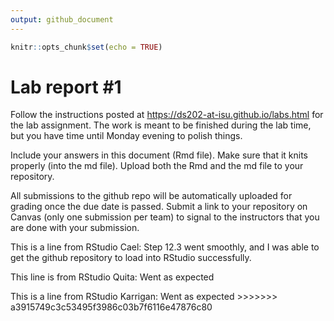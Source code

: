 ```yaml
---
output: github_document
---
```


<!-- README.md is generated from README.Rmd. Please edit the README.Rmd file -->

```r
knitr::opts_chunk$set(echo = TRUE)
```

# Lab report #1

Follow the instructions posted at <https://ds202-at-isu.github.io/labs.html> for the lab assignment. The work is meant to be finished during the lab time, but you have time until Monday evening to polish things.

Include your answers in this document (Rmd file). Make sure that it knits properly (into the md file). Upload both the Rmd and the md file to your repository.

All submissions to the github repo will be automatically uploaded for grading once the due date is passed. Submit a link to your repository on Canvas (only one submission per team) to signal to the instructors that you are done with your submission.


This is a line from RStudio Cael: Step 12.3 went smoothly, and I was able to get the github repository to load into RStudio successfully.

This line is from RStudio 
Quita: Went as expected

This is a line from RStudio
Karrigan: Went as expected
>>>>>>> a3915749c3c53495f3986c03b7f6116e47876c80
